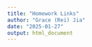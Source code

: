 ```yaml
---
title: "Homework Links"
author: "Grace (Rei) Jia"
date: "2025-01-27"
output: html_document
---
```



